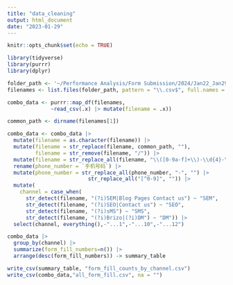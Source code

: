 ```yaml
---
title: "data_cleaning"
output: html_document
date: "2023-01-29"
---
```


```r
knitr::opts_chunk$set(echo = TRUE)
```

```r
library(tidyverse)
library(purrr)
library(dplyr)

```

```r
folder_path <- '~/Performance Analysis/Form Submission/2024/Jan22_Jan29/Data' 
filenames <- list.files(folder_path, pattern = "\\.csv$", full.names = TRUE)

combo_data <- purrr::map_df(filenames, 
              ~read_csv(.x) |> mutate(filename = .x))
```


```r


common_path <- dirname(filenames[1])

combo_data <- combo_data |>
  mutate(filename = as.character(filename)) |>
  mutate(filename = str_replace(filename, common_path, ""),
         filename = str_remove(filename, "/")) |> 
  mutate(filename = str_replace_all(filename, "\\([0-9a-f]+\\)-\\d{4}-\\d{2}-\\d{2}\\.csv", "")) |>
  rename(phone_number = `手机号码`) |>
  mutate(phone_number = str_replace_all(phone_number, "-", "") |> 
                          str_replace_all("[^0-9]", "")) |> 
  mutate(
    channel = case_when(
      str_detect(filename, "(?i)SEM|Blog Pages Contact us") ~ "SEM",
      str_detect(filename, "(?i)SEO|Contact us") ~ "SEO",
      str_detect(filename, "(?i)sMS") ~ "SMS",
      str_detect(filename, "(?i)Brizo|(?i)DM") ~ "DM")) |> 
  select(channel, everything(),-"...1",-"...10",-"...12")
```


```r
combo_data |> 
  group_by(channel) |> 
  summarize(form_fill_numbers=n()) |> 
  arrange(desc(form_fill_numbers)) -> summary_table

write_csv(summary_table, "form_fill_counts_by_channel.csv")
write_csv(combo_data,"all_form_fill.csv", na = "")
```